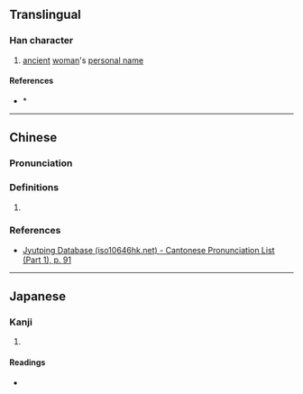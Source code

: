 {{character info}}
==Translingual==

===Han character===
{{Han char|rn=38|rad=女|as=03|sn=6|four=42480|canj=VHJ|ids=⿰女千}}

# [[ancient]] [[woman]]'s [[personal name]]

====References====
* {{Han ref|kx=0255.030|dkj=06044|hdz=21026.020|uh=5977|ud=22903|bh=C9D1|bd=51665}}*

----

==Chinese==
{{zh-forms}}

===Pronunciation===
{{zh-pron
|m=qiān
|c=cin1
|mc=y
|oc=y
|cat=
}}

===Definitions===
{{zh-hanzi}}

# {{rfdef|zh|sort=女03}}

===References===
* [http://www.iso10646hk.net/jp/document/download.jsp Jyutping Database (iso10646hk.net) - Cantonese Pronunciation List (Part 1), p. 91]

----

==Japanese==

===Kanji===
{{ja-kanji|grade=|rs=女03}}

# {{rfdef|ja|sort=女03}}

====Readings====
* {{ja-readings|on=[[せん]] (sen)|kun=}}